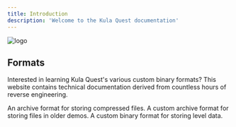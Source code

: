 ```yaml
---
title: Introduction
description: 'Welcome to the Kula Quest documentation'
---
```


![logo](/images/hero-dark.svg)

## Formats

Interested in learning Kula Quest's various custom binary formats? This website contains technical documentation derived from countless hours of reverse engineering.

<CardGroup cols={2}>
    <Card title="Pak Format" icon="file" href="/formats/pak">
        An archive format for storing compressed files.
    </Card>
    <Card title="Kub Format" icon="file" href="/formats/kub">
        A custom archive format for storing files in older demos.
    </Card>
    <Card title="Level Format" icon="file" href="/formats/level">
        A custom binary format for storing level data.
    </Card>
</CardGroup>
